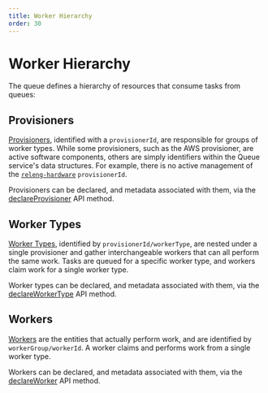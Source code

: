 ```yaml
---
title: Worker Hierarchy
order: 30
---
```


# Worker Hierarchy

The queue defines a hierarchy of resources that consume tasks from queues:

## Provisioners

[Provisioners](/docs/manual/task-execution/provisioning), identified with a
`provisionerId`, are responsible for groups of worker types. While some
provisioners, such as the AWS provisioner, are active software components,
others are simply identifiers within the Queue service's data structures.  For
example, there is no active management of the
[`releng-hardware`](https://tools.taskcluster.net/provisioners/releng-hardware)
`provisionerId`.

Provisioners can be declared, and metadata associated with them, via the
[declareProvisioner](/docs/reference/platform/queue/api#declareProvisioner)
API method.

## Worker Types

[Worker Types](/docs/manual/tasks/workertypes), identified by
`provisionerId/workerType`, are nested under a single provisioner and gather
interchangeable workers that can all perform the same work. Tasks are queued
for a specific worker type, and workers claim work for a single worker type.

Worker types can be declared, and metadata associated with them, via the
[declareWorkerType](/docs/reference/platform/queue/api#declareWorkerType)
API method.

## Workers

[Workers](/docs/manual/task-execution/workers) are the entities that actually
perform work, and are identified by `workerGroup/workerId`. A worker claims and
performs work from a single worker type.

Workers can be declared, and metadata associated with them, via the
[declareWorker](/docs/reference/platform/queue/api#declareWorker)
API method.
